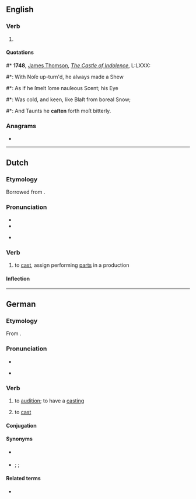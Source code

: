 ==English==

===Verb===
{{head|en|past participle}}

# {{lb|en|archaic|poetic}} {{past participle of|cast|lang=en|nocat=1}}

====Quotations====
<!--appears to be simple past tense, not past participle in this quotation-->
#* '''1748''', [[w:James Thomson (poet)|James Thomson]], ''[[s:The Castle of Indolence|The Castle of Indolence]]'', L:LXXX:
#*: With Noſe up-turn'd, he always made a Shew
#*: As if he ſmelt ſome nauſeous Scent; his Eye
#*: Was cold, and keen, like Blaſt from boreal Snow;
#*: And Taunts he '''caſten''' forth moſt bitterly.

===Anagrams===
* {{anagrams|en|ascent|enacts|secant|stance}}

----

==Dutch==

===Etymology===
Borrowed from {{bor|nl|en|cast}}.

===Pronunciation===
* {{IPA|lang=nl|/ˈkɑstə(n)/|/ˈkaːstə(n)/}}
* {{audio|Nl-casten.ogg|Audio|lang=nl}}
* {{homophone|kasten|lang=nl}} {{q|by the first pronunciation}}

===Verb===
{{nl-verb}}

# {{lb|nl|transitive}} to [[cast]], assign performing [[parts]] in a production

====Inflection====
{{nl-conj-wk|cast}}

----

==German==

===Etymology===
From {{bor|de|en|cast}}.

===Pronunciation===
* {{IPA|/ˈkaːstən/|lang=de}}
* {{homophone|Karsten|lang=de}} {{q|one pronunciation}}

===Verb===
{{de-verb-weak|castet|castete|gecastet}}

# {{lb|de|transitive|or|intransitive}} to [[audition]]; to have a [[casting]] {{gloss|evaluate people for a perfoming part}}
#: {{ux|de|Es wurden drei Schauspieler für die Rolle '''gecastet''', aber keiner davon passte.|Three actors were '''auditioned''' for the part, but none of them seemed right.}}
# {{lb|de|transitive|less common, at least in non-specialist use}} to [[cast]] {{gloss|choose someone for a performing part}}
#: {{ux|de|Er wurde für die Rolle '''gecastet'''.|He was '''cast''' for the part.}}

====Conjugation====
{{de-conj-weak|cast|gecastet|h|e}}

====Synonyms====
* {{sense|audition}} {{l|de|[[vorsprechen]] [[lassen]]}}
* {{sense|cast}} {{l|de|besetzen}} {{q|the usual word}}; {{l|de|auswählen}}; {{l|de|verpflichten}}

====Related terms====
* {{l|de|Casting}}